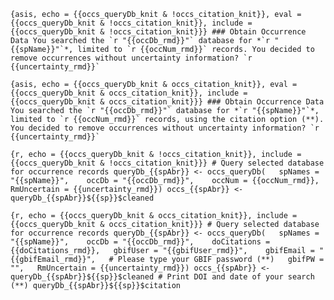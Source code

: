 ```{asis, echo = {{occs_queryDb_knit & !occs_citation_knit}}, eval = {{occs_queryDb_knit & !occs_citation_knit}}, include = {{occs_queryDb_knit & !occs_citation_knit}}}
### Obtain Occurrence Data
You searched the `r "{{occDb_rmd}}"` database for *`r "{{spName}}"`*, limited to `r {{occNum_rmd}}` records. You decided to remove occurrences without uncertainty information? `r {{uncertainty_rmd}}`
```

```{asis, echo = {{occs_queryDb_knit & occs_citation_knit}}, eval = {{occs_queryDb_knit & occs_citation_knit}}, include = {{occs_queryDb_knit & occs_citation_knit}}}
### Obtain Occurrence Data
You searched the `r "{{occDb_rmd}}"` database for *`r "{{spName}}"`*, limited to `r {{occNum_rmd}}` records, using the citation option (**). You decided to remove occurrences without uncertainty information? `r {{uncertainty_rmd}}`
```

```{r, echo = {{occs_queryDb_knit & !occs_citation_knit}}, include = {{occs_queryDb_knit & !occs_citation_knit}}}
# Query selected database for occurrence records
queryDb_{{spAbr}} <- occs_queryDb(
  spNames = "{{spName}}", 
  occDb = "{{occDb_rmd}}", 
  occNum = {{occNum_rmd}},
  RmUncertain = {{uncertainty_rmd}})
occs_{{spAbr}} <- queryDb_{{spAbr}}${{sp}}$cleaned
```

```{r, echo = {{occs_queryDb_knit & occs_citation_knit}}, include = {{occs_queryDb_knit & occs_citation_knit}}}
# Query selected database for occurrence records
queryDb_{{spAbr}} <- occs_queryDb(
  spNames = "{{spName}}", 
  occDb = "{{occDb_rmd}}", 
  doCitations = {{doCitations_rmd}},
  gbifUser = "{{gbifUser_rmd}}", 
  gbifEmail = "{{gbifEmail_rmd}}",
  # Please type your GBIF password (**)
  gbifPW = "",
  RmUncertain = {{uncertainty_rmd}})
occs_{{spAbr}} <- queryDb_{{spAbr}}${{sp}}$cleaned
# Print DOI and date of your search (**)
queryDb_{{spAbr}}${{sp}}$citation
```
